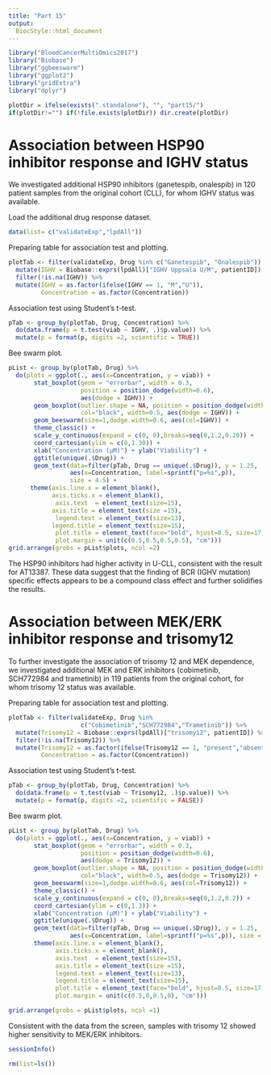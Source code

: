 ```yaml
---
title: "Part 15"
output:
  BiocStyle::html_document
---
```


```r
library("BloodCancerMultiOmics2017")
library("Biobase")
library("ggbeeswarm")
library("ggplot2")
library("gridExtra")
library("dplyr")
```

```r
plotDir = ifelse(exists(".standalone"), "", "part15/")
if(plotDir!="") if(!file.exists(plotDir)) dir.create(plotDir)
```


# Association between HSP90 inhibitor response and IGHV status

We  investigated  additional  HSP90  inhibitors  (ganetespib,  onalespib)  in  120  patient  samples  from  the  original cohort (CLL), for whom IGHV status was available.

Load the additional drug response dataset.
```r
data(list= c("validateExp","lpdAll"))
```

Preparing table for association test and plotting.
```r
plotTab <- filter(validateExp, Drug %in% c("Ganetespib", "Onalespib")) %>%
  mutate(IGHV = Biobase::exprs(lpdAll)["IGHV Uppsala U/M", patientID]) %>%
  filter(!is.na(IGHV)) %>%
  mutate(IGHV = as.factor(ifelse(IGHV == 1, "M","U")),
         Concentration = as.factor(Concentration))
```

Association test using Student's t-test.
```r
pTab <- group_by(plotTab, Drug, Concentration) %>%
  do(data.frame(p = t.test(viab ~ IGHV, .)$p.value)) %>%
  mutate(p = format(p, digits =2, scientific = TRUE))
```

Bee swarm plot.
```r
pList <- group_by(plotTab, Drug) %>% 
  do(plots = ggplot(., aes(x=Concentration, y = viab)) + 
       stat_boxplot(geom = "errorbar", width = 0.3,
                    position = position_dodge(width=0.6), 
                    aes(dodge = IGHV)) +
       geom_boxplot(outlier.shape = NA, position = position_dodge(width=0.6), 
                    col="black", width=0.5, aes(dodge = IGHV)) + 
       geom_beeswarm(size=1,dodge.width=0.6, aes(col=IGHV)) +
       theme_classic() +
       scale_y_continuous(expand = c(0, 0),breaks=seq(0,1.2,0.20)) +
       coord_cartesian(ylim = c(0,1.30)) +
       xlab("Concentration (µM)") + ylab("Viability") + 
       ggtitle(unique(.$Drug)) +
       geom_text(data=filter(pTab, Drug == unique(.$Drug)), y = 1.25, 
                 aes(x=Concentration, label=sprintf("p=%s",p)),
                 size = 4.5) + 
      theme(axis.line.x = element_blank(),
            axis.ticks.x = element_blank(),
             axis.text  = element_text(size=15),
            axis.title = element_text(size =15),
             legend.text = element_text(size=13),
            legend.title = element_text(size=15),
             plot.title = element_text(face="bold", hjust=0.5, size=17),
             plot.margin = unit(c(0.5,0.5,0.5,0.5), "cm"))) 
grid.arrange(grobs = pList$plots, ncol =2)
```
The HSP90 inhibitors had higher activity in U-CLL, consistent  with the result for AT13387. These data suggest that the finding of BCR (IGHV mutation) specific effects  appears to be a compound class effect and further solidifies the results. 

# Association between MEK/ERK inhibitor response and trisomy12

To  further  investigate  the  association  of  trisomy  12  and  MEK  dependence,  we  investigated  additional  MEK  and  ERK  inhibitors  (cobimetinib,  SCH772984  and  trametinib)  in  119  patients  from  the  original  cohort,  for  whom  trisomy  12  status  was  available. 

Preparing table for association test and plotting.
```r
plotTab <- filter(validateExp, Drug %in%
                    c("Cobimetinib","SCH772984","Trametinib")) %>%
  mutate(Trisomy12 = Biobase::exprs(lpdAll)["trisomy12", patientID]) %>%
  filter(!is.na(Trisomy12)) %>%
  mutate(Trisomy12 = as.factor(ifelse(Trisomy12 == 1, "present","absent")),
         Concentration = as.factor(Concentration))
```

Association test using Student's t-test.
```r
pTab <- group_by(plotTab, Drug, Concentration) %>% 
  do(data.frame(p = t.test(viab ~ Trisomy12, .)$p.value)) %>%
  mutate(p = format(p, digits =2, scientific = FALSE))
```

Bee swarm plot.
```r
pList <- group_by(plotTab, Drug) %>% 
  do(plots = ggplot(., aes(x=Concentration, y = viab)) + 
       stat_boxplot(geom = "errorbar", width = 0.3,
                    position = position_dodge(width=0.6), 
                    aes(dodge = Trisomy12)) +
       geom_boxplot(outlier.shape = NA, position = position_dodge(width=0.6), 
                    col="black", width=0.5, aes(dodge = Trisomy12)) + 
       geom_beeswarm(size=1,dodge.width=0.6, aes(col=Trisomy12)) +
       theme_classic() +
       scale_y_continuous(expand = c(0, 0),breaks=seq(0,1.2,0.2)) +
       coord_cartesian(ylim = c(0,1.3)) +
       xlab("Concentration (µM)") + ylab("Viability") + 
       ggtitle(unique(.$Drug)) +
       geom_text(data=filter(pTab, Drug == unique(.$Drug)), y = 1.25, 
                 aes(x=Concentration, label=sprintf("p=%s",p)), size = 5) + 
       theme(axis.line.x = element_blank(),
             axis.ticks.x = element_blank(),
             axis.text  = element_text(size=15),
             axis.title = element_text(size =15),
             legend.text = element_text(size=13),
             legend.title = element_text(size=15),
             plot.title = element_text(face="bold", hjust=0.5, size=17),
             plot.margin = unit(c(0.5,0,0.5,0), "cm"))) 

grid.arrange(grobs = pList$plots, ncol =1)
```
Consistent  with  the  data  from  the  screen,  samples  with  trisomy  12  showed  higher  sensitivity  to  MEK/ERK  inhibitors.


```r
sessionInfo()
```

```r
rm(list=ls())
```